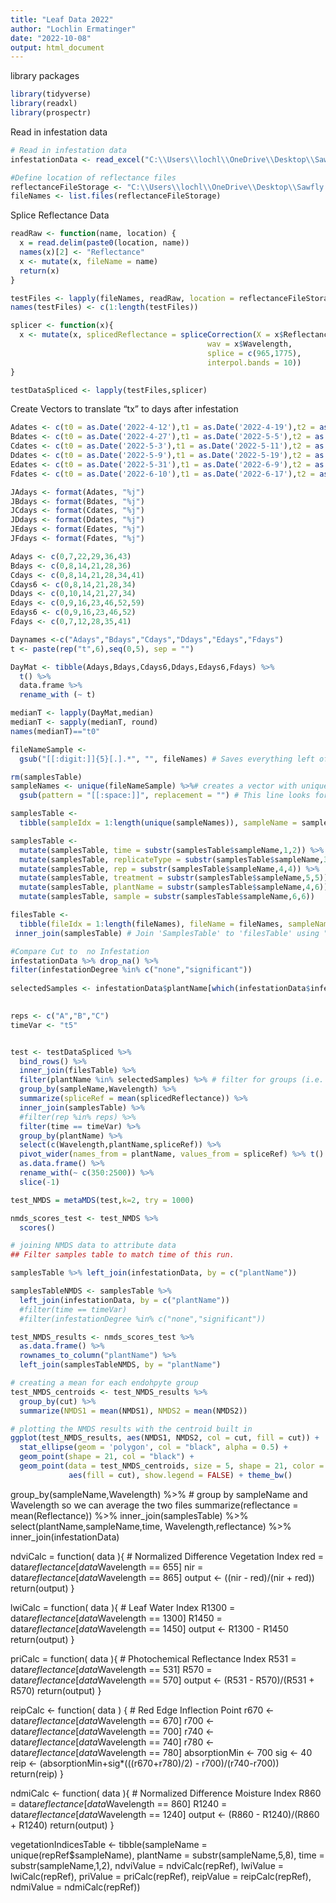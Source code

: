 ---
title: "Leaf Data 2022"
author: "Lochlin Ermatinger"
date: "2022-10-08"
output: html_document
---

library packages
```{r}
library(tidyverse)
library(readxl)
library(prospectr)
```

Read in infestation data
```{r}
# Read in infestation data
infestationData <- read_excel("C:\\Users\\lochl\\OneDrive\\Desktop\\Sawfly Lab\\ASD\\2022\\Leaf\\LeafInfestationData2022.xlsx")

#Define location of reflectance files
reflectanceFileStorage <- "C:\\Users\\lochl\\OneDrive\\Desktop\\Sawfly Lab\\ASD\\2022\\Leaf\\allASD\\"
fileNames <- list.files(reflectanceFileStorage)
```

Splice Reflectance Data
```{r}
readRaw <- function(name, location) {
  x = read.delim(paste0(location, name))
  names(x)[2] <- "Reflectance"
  x <- mutate(x, fileName = name)
  return(x)
}

testFiles <- lapply(fileNames, readRaw, location = reflectanceFileStorage)
names(testFiles) <- c(1:length(testFiles))

splicer <- function(x){
  x <- mutate(x, splicedReflectance = spliceCorrection(X = x$Reflectance,
                                            wav = x$Wavelength,
                                            splice = c(965,1775),
                                            interpol.bands = 10))
}

testDataSpliced <- lapply(testFiles,splicer)
```

Create Vectors to translate "tx" to days after infestation
```{r}

Adates <- c(t0 = as.Date('2022-4-12'),t1 = as.Date('2022-4-19'),t2 = as.Date('2022-5-3'),t3 = as.Date('2022-5-10'),t4 = as.Date('2022-5-17'),t5 = as.Date('2022-5-24'))
Bdates <- c(t0 = as.Date('2022-4-27'),t1 = as.Date('2022-5-5'),t2 = as.Date('2022-5-11'),t3 = as.Date('2022-5-18'),t4 = as.Date('2022-5-25'),t5 = as.Date('2022-6-1'))
Cdates <- c(t0 = as.Date('2022-5-3'),t1 = as.Date('2022-5-11'),t2 = as.Date('2022-5-17'),t3 = as.Date('2022-5-24'),t4 = as.Date('2022-5-31'),t5 = as.Date('2022-6-6'),t6 = as.Date('2022-6-13'))
Ddates <- c(t0 = as.Date('2022-5-9'),t1 = as.Date('2022-5-19'),t2 = as.Date('2022-5-23'),t3 = as.Date('2022-5-30'),t4 = as.Date('2022-6-6'),t5 = as.Date('2022-6-13'))
Edates <- c(t0 = as.Date('2022-5-31'),t1 = as.Date('2022-6-9'),t2 = as.Date('2022-6-16'),t3 = as.Date('2022-6-23'),t4 = as.Date('2022-7-15'),t5 = as.Date('2022-7-21'),t6 = as.Date('2022-7-28'))
Fdates <- c(t0 = as.Date('2022-6-10'),t1 = as.Date('2022-6-17'),t2 = as.Date('2022-6-29'),t3 = as.Date('2022-7-15'),t4 = as.Date('2022-7-22'),t5 = as.Date('2022-7-28'))

JAdays <- format(Adates, "%j") 
JBdays <- format(Bdates, "%j")
JCdays <- format(Cdates, "%j")
JDdays <- format(Ddates, "%j")
JEdays <- format(Edates, "%j")
JFdays <- format(Fdates, "%j")

Adays <- c(0,7,22,29,36,43)
Bdays <- c(0,8,14,21,28,36)
Cdays <- c(0,8,14,21,28,34,41)
Cdays6 <- c(0,8,14,21,28,34)
Ddays <- c(0,10,14,21,27,34)
Edays <- c(0,9,16,23,46,52,59)
Edays6 <- c(0,9,16,23,46,52)
Fdays <- c(0,7,12,28,35,41)

Daynames <-c("Adays","Bdays","Cdays","Ddays","Edays","Fdays")
t <- paste(rep("t",6),seq(0,5), sep = "")

DayMat <- tibble(Adays,Bdays,Cdays6,Ddays,Edays6,Fdays) %>% 
  t() %>% 
  data.frame %>% 
  rename_with (~ t)

medianT <- lapply(DayMat,median)
medianT <- sapply(medianT, round)
names(medianT)=="t0"
```



```{r}

fileNameSample <- 
  gsub("[[:digit:]]{5}[.].*", "", fileNames) # Saves everything left of 5 digits from .asd

rm(samplesTable)
sampleNames <- unique(fileNameSample) %>%# creates a vector with unique file names
  gsub(pattern = "[[:space:]]", replacement = "") # This line looks for a space and removes it

samplesTable <-
  tibble(sampleIdx = 1:length(unique(sampleNames)), sampleName = sampleNames)# creates a table with only unique file names sampleIdx is arbitrary

samplesTable <- 
  mutate(samplesTable, time = substr(samplesTable$sampleName,1,2)) %>%
  mutate(samplesTable, replicateType = substr(samplesTable$sampleName,3,3)) %>% 
  mutate(samplesTable, rep = substr(samplesTable$sampleName,4,4)) %>% 
  mutate(samplesTable, treatment = substr(samplesTable$sampleName,5,5)) %>%
  mutate(samplesTable, plantName = substr(samplesTable$sampleName,4,6)) %>%
  mutate(samplesTable, sample = substr(samplesTable$sampleName,6,6))

filesTable <-
  tibble(fileIdx = 1:length(fileNames), fileName = fileNames, sampleName = fileNameSample) %>%
 inner_join(samplesTable) # Join 'SamplesTable' to 'filesTable' using "sampleName" CARDINALITY = M:1

```


```{r NMDS  All Wavelengths }

#Compare Cut to  no Infestation
infestationData %>% drop_na() %>%
filter(infestationDegree %in% c("none","significant"))
  
selectedSamples <- infestationData$plantName[which(infestationData$infestationDegree %in% c("none","significant"))] %>% na.omit()

 
reps <- c("A","B","C")
timeVar <- "t5"


test <- testDataSpliced %>% 
  bind_rows() %>% 
  inner_join(filesTable) %>%
  filter(plantName %in% selectedSamples) %>% # filter for groups (i.e. cut | infestationDegree | threeInfestedNodes)
  group_by(sampleName,Wavelength) %>%
  summarize(spliceRef = mean(splicedReflectance)) %>%
  inner_join(samplesTable) %>%
  #filter(rep %in% reps) %>%
  filter(time == timeVar) %>%
  group_by(plantName) %>%
  select(c(Wavelength,plantName,spliceRef)) %>%
  pivot_wider(names_from = plantName, values_from = spliceRef) %>% t() %>%
  as.data.frame() %>%
  rename_with(~ c(350:2500)) %>%
  slice(-1)

test_NMDS = metaMDS(test,k=2, try = 1000)

nmds_scores_test <- test_NMDS %>% 
  scores()

# joining NMDS data to attribute data
## Filter samples table to match time of this run.

samplesTable %>% left_join(infestationData, by = c("plantName"))

samplesTableNMDS <- samplesTable %>% 
  left_join(infestationData, by = c("plantName")) 
  #filter(time == timeVar) 
  #filter(infestationDegree %in% c("none","significant"))

test_NMDS_results <- nmds_scores_test %>%
  as.data.frame() %>%
  rownames_to_column("plantName") %>%
  left_join(samplesTableNMDS, by = "plantName")

# creating a mean for each endohpyte group
test_NMDS_centroids <- test_NMDS_results %>%
  group_by(cut) %>%
  summarize(NMDS1 = mean(NMDS1), NMDS2 = mean(NMDS2))

# plotting the NMDS results with the centroid built in
ggplot(test_NMDS_results, aes(NMDS1, NMDS2, col = cut, fill = cut)) +
  stat_ellipse(geom = 'polygon', col = "black", alpha = 0.5) +
  geom_point(shape = 21, col = "black") +
  geom_point(data = test_NMDS_centroids, size = 5, shape = 21, color = "black", 
             aes(fill = cut), show.legend = FALSE) + theme_bw()

```


  
  
  group_by(sampleName,Wavelength) %>% # group by sampleName and Wavelength so we can average the two files
  summarize(reflectance = mean(Reflectance)) %>% 
  inner_join(samplesTable) %>%
  select(plantName,sampleName,time, Wavelength,reflectance) %>%
  inner_join(infestationData)


ndviCalc = function( data ){ # Normalized Difference Vegetation Index
  red = data$reflectance[data$Wavelength == 655]
  nir = data$reflectance[data$Wavelength == 865]
  output <- ((nir - red)/(nir + red))
  return(output)
}

lwiCalc = function( data ){ # Leaf Water Index
  R1300 = data$reflectance[data$Wavelength == 1300]
  R1450 = data$reflectance[data$Wavelength == 1450]
  output <- R1300 - R1450
  return(output)
}

priCalc = function( data ){ # Photochemical Reflectance Index
  R531 = data$reflectance[data$Wavelength == 531]
  R570 = data$reflectance[data$Wavelength == 570]
  output <- (R531 - R570)/(R531 + R570)
  return(output)
}

reipCalc <- function( data ) { # Red Edge Inflection Point
  r670 <- data$reflectance[data$Wavelength == 670]
  r700 <- data$reflectance[data$Wavelength == 700]
  r740 <- data$reflectance[data$Wavelength == 740]
  r780 <- data$reflectance[data$Wavelength == 780]
  absorptionMin <- 700
  sig <- 40
  reip <- (absorptionMin+sig*(((r670+r780)/2) - r700)/(r740-r700))
  return(reip)
}

ndmiCalc <- function( data ){ # Normalized Difference Moisture Index
  R860 = data$reflectance[data$Wavelength == 860]
  R1240 = data$reflectance[data$Wavelength == 1240]
  output <- (R860 - R1240)/(R860 + R1240)
  return(output)
}

vegetationIndicesTable <-
  tibble(sampleName = unique(repRef$sampleName),
         plantName = substr(sampleName,5,8),
         time = substr(sampleName,1,2),
         ndviValue = ndviCalc(repRef),
         lwiValue = lwiCalc(repRef),
         priValue = priCalc(repRef),
         reipValue = reipCalc(repRef),
         ndmiValue = ndmiCalc(repRef))
